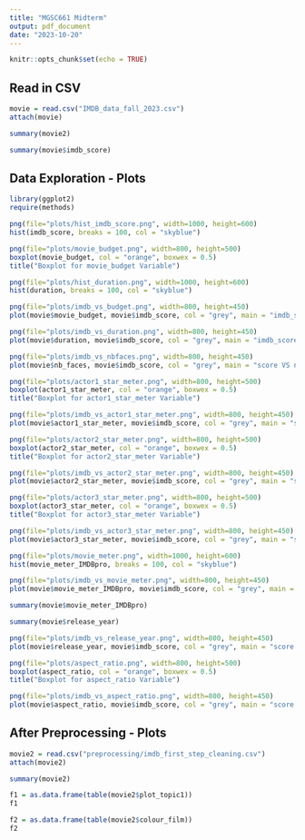 ```yaml
---
title: "MGSC661 Midterm"
output: pdf_document
date: "2023-10-20"
---
```


```r
knitr::opts_chunk$set(echo = TRUE)
```

## Read in CSV

```r
movie = read.csv("IMDB_data_fall_2023.csv")
attach(movie)
```

```r
summary(movie2)
```

```r
summary(movie$imdb_score)
```

## Data Exploration - Plots

```r
library(ggplot2)
require(methods)
```

```r
png(file="plots/hist_imdb_score.png", width=1000, height=600)
hist(imdb_score, breaks = 100, col = "skyblue")
```

```r
png(file="plots/movie_budget.png", width=800, height=500)
boxplot(movie_budget, col = "orange", boxwex = 0.5)
title("Boxplot for movie_budget Variable")
```

```r
png(file="plots/hist_duration.png", width=1000, height=600)
hist(duration, breaks = 100, col = "skyblue")
```

```r
png(file="plots/imdb_vs_budget.png", width=800, height=450)
plot(movie$movie_budget, movie$imdb_score, col = "grey", main = "imdb_score VS budget", xlab = "movie_budget", ylab = "imdb_score")
```

```r
png(file="plots/imdb_vs_duration.png", width=800, height=450)
plot(movie$duration, movie$imdb_score, col = "grey", main = "imdb_score VS duration", xlab = "duration", ylab = "imdb_score")
```

```r
png(file="plots/imdb_vs_nbfaces.png", width=800, height=450)
plot(movie$nb_faces, movie$imdb_score, col = "grey", main = "score VS nb_faces", xlab = "nb_faces", ylab = "imdb_score")
```

```r
png(file="plots/actor1_star_meter.png", width=800, height=500)
boxplot(actor1_star_meter, col = "orange", boxwex = 0.5)
title("Boxplot for actor1_star_meter Variable")
```

```r
png(file="plots/imdb_vs_actor1_star_meter.png", width=800, height=450)
plot(movie$actor1_star_meter, movie$imdb_score, col = "grey", main = "score VS actor1_star_meter", xlab = "actor1_star_meter", ylab = "imdb_score")
```

```r
png(file="plots/actor2_star_meter.png", width=800, height=500)
boxplot(actor2_star_meter, col = "orange", boxwex = 0.5)
title("Boxplot for actor2_star_meter Variable")
```

```r
png(file="plots/imdb_vs_actor2_star_meter.png", width=800, height=450)
plot(movie$actor2_star_meter, movie$imdb_score, col = "grey", main = "score VS actor2_star_meter", xlab = "actor2_star_meter", ylab = "imdb_score")
```

```r
png(file="plots/actor3_star_meter.png", width=800, height=500)
boxplot(actor3_star_meter, col = "orange", boxwex = 0.5)
title("Boxplot for actor3_star_meter Variable")
```

```r
png(file="plots/imdb_vs_actor3_star_meter.png", width=800, height=450)
plot(movie$actor3_star_meter, movie$imdb_score, col = "grey", main = "score VS actor3_star_meter", xlab = "actor3_star_meter", ylab = "imdb_score")
```

```r
png(file="plots/movie_meter.png", width=1000, height=600)
hist(movie_meter_IMDBpro, breaks = 100, col = "skyblue")
```

```r
png(file="plots/imdb_vs_movie_meter.png", width=800, height=450)
plot(movie$movie_meter_IMDBpro, movie$imdb_score, col = "grey", main = "score VS movie_meter_IMDBpro", xlab = "movie_meter_IMDBpro", ylab = "imdb_score")
```

```r
summary(movie$movie_meter_IMDBpro)
```

```r
summary(movie$release_year)
```

```r
png(file="plots/imdb_vs_release_year.png", width=800, height=450)
plot(movie$release_year, movie$imdb_score, col = "grey", main = "score VS release_year", xlab = "release_year", ylab = "imdb_score")
```

```r
png(file="plots/aspect_ratio.png", width=800, height=500)
boxplot(aspect_ratio, col = "orange", boxwex = 0.5)
title("Boxplot for aspect_ratio Variable")
```

```r
png(file="plots/imdb_vs_aspect_ratio.png", width=800, height=450)
plot(movie$aspect_ratio, movie$imdb_score, col = "grey", main = "score VS aspect_ratio", xlab = "aspect_ratio", ylab = "imdb_score")
```

## After Preprocessing - Plots

```r
movie2 = read.csv("preprocessing/imdb_first_step_cleaning.csv")
attach(movie2)
```

```r
summary(movie2)
```

```r
f1 = as.data.frame(table(movie2$plot_topic1))
f1
```
```r
f2 = as.data.frame(table(movie2$colour_film))
f2
```





